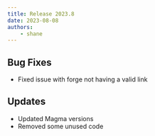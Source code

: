 ```yaml
---
title: Release 2023.8
date: 2023-08-08
authors:
    - shane
---
```


## Bug Fixes
- Fixed issue with forge not having a valid link

## Updates
- Updated Magma versions
- Removed some unused code